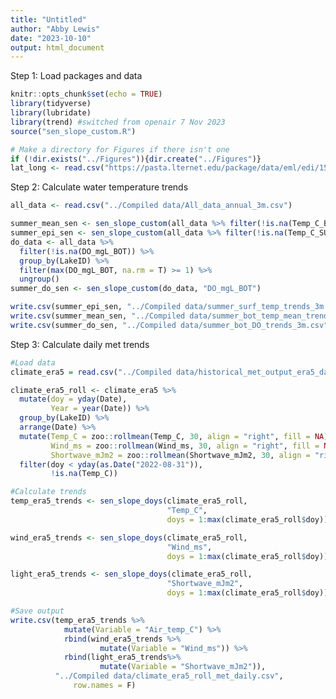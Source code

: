 ```yaml
---
title: "Untitled"
author: "Abby Lewis"
date: "2023-10-10"
output: html_document
---
```


Step 1: Load packages and data

```r
knitr::opts_chunk$set(echo = TRUE)
library(tidyverse)
library(lubridate)
library(trend) #switched from openair 7 Nov 2023
source("sen_slope_custom.R")

# Make a directory for Figures if there isn't one
if (!dir.exists("../Figures")){dir.create("../Figures")}
lat_long <- read.csv("https://pasta.lternet.edu/package/data/eml/edi/1530/1/fadd3eaa25b5fdd1fc4efba70e660579")
```

Step 2: Calculate water temperature trends

```r
all_data <- read.csv("../Compiled data/All_data_annual_3m.csv")

summer_mean_sen <- sen_slope_custom(all_data %>% filter(!is.na(Temp_C_BOT)), "Temp_C_BOT")
summer_epi_sen <- sen_slope_custom(all_data %>% filter(!is.na(Temp_C_SURF)), "Temp_C_SURF")
do_data <- all_data %>%
  filter(!is.na(DO_mgL_BOT)) %>% 
  group_by(LakeID) %>%
  filter(max(DO_mgL_BOT, na.rm = T) >= 1) %>%
  ungroup() 
summer_do_sen <- sen_slope_custom(do_data, "DO_mgL_BOT")

write.csv(summer_epi_sen, "../Compiled data/summer_surf_temp_trends_3m.csv", row.names = F)
write.csv(summer_mean_sen, "../Compiled data/summer_bot_temp_mean_trends_3m.csv", row.names = F)
write.csv(summer_do_sen, "../Compiled data/summer_bot_DO_trends_3m.csv", row.names = F)
```

Step 3: Calculate daily met trends

```r
#Load data
climate_era5 = read.csv("../Compiled data/historical_met_output_era5_daily.csv")

climate_era5_roll <- climate_era5 %>%
  mutate(doy = yday(Date),
         Year = year(Date)) %>%
  group_by(LakeID) %>%
  arrange(Date) %>%
  mutate(Temp_C = zoo::rollmean(Temp_C, 30, align = "right", fill = NA),
         Wind_ms = zoo::rollmean(Wind_ms, 30, align = "right", fill = NA),
         Shortwave_mJm2 = zoo::rollmean(Shortwave_mJm2, 30, align = "right", fill = NA))%>%
  filter(doy < yday(as.Date("2022-08-31")),
         !is.na(Temp_C))

#Calculate trends
temp_era5_trends <- sen_slope_doys(climate_era5_roll, 
                                   "Temp_C",
                                   doys = 1:max(climate_era5_roll$doy))

wind_era5_trends <- sen_slope_doys(climate_era5_roll, 
                                   "Wind_ms",
                                   doys = 1:max(climate_era5_roll$doy))

light_era5_trends <- sen_slope_doys(climate_era5_roll, 
                                   "Shortwave_mJm2",
                                   doys = 1:max(climate_era5_roll$doy))

#Save output
write.csv(temp_era5_trends %>% 
            mutate(Variable = "Air_temp_C") %>%
            rbind(wind_era5_trends %>%
                    mutate(Variable = "Wind_ms")) %>% 
            rbind(light_era5_trends%>%
                    mutate(Variable = "Shortwave_mJm2")), 
          "../Compiled data/climate_era5_roll_met_daily.csv", 
              row.names = F)

```

